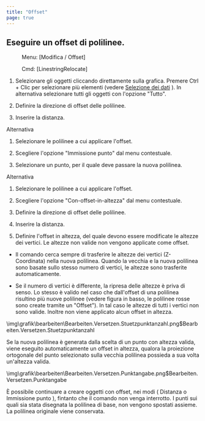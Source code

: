 ```yaml
---
title: "Offset"
page: true
---
```

## Eseguire un offset di polilinee.
 <Menu> Menu: [Modifica / Offset] </Menu> 
 <Menu> Cmd: [LinestringRelocate] </Menu> 


1. Selezionare gli oggetti cliccando direttamente sulla grafica. Premere <Border>Ctrl + Clic</Border>  per selezionare pi&#249; elementi (vedere 
[Selezione dei dati](../grafik/selektionvondaten)
). In alternativa selezionare tutti gli oggetti con l&#39;opzione &quot;Tutto&quot;.

2. Definire la direzione di offset delle polilinee.

3. Inserire la distanza.




Alternativa


1. Selezionare le polilinee a cui applicare l&#39;offset.

2. Scegliere l&#39;opzione &quot;Immissione punto&quot; dal menu contestuale.

3. Selezionare un punto, per il quale deve passare la nuova polilinea. 




Alternativa


1. Selezionare le polilinee a cui applicare l&#39;offset.

2. Scegliere l&#39;opzione &quot;Con-offset-in-altezza&quot; dal menu contestuale.

3. Definire la direzione di offset delle polilinee.

4. Inserire la distanza.

5. Definire l&#39;offset in altezza, del quale devono essere modificate le altezze dei vertici. Le altezze non valide non vengono applicate come offset.




<Success>

- Il comando cerca sempre di trasferire le altezze dei vertici (Z-Coordinata) nella nuova polilinea. Quando la vecchia e la nuova polilinea sono basate sullo stesso numero di vertici, le altezze sono trasferite automaticamente.


- Se il numero di vertici &#232; differente, la ripresa delle altezze &#232; priva di senso. Lo stesso &#232; valido nel caso che dall&#39;offset di una polilinea risultino pi&#249; nuove polilinee (vedere figura in basso, le polilinee rosse sono create tramite un &quot;Offset&quot;). In tal caso le altezze di tutti i vertici non sono valide. Inoltre non viene applicato alcun offset in altezza.





<Image>\img\grafik\bearbeiten\Bearbeiten.Versetzen.Stuetzpunktanzahl.png$Bearbeiten.Versetzen.Stuetzpunktanzahl</Image>
</Success>


<Success>
Se la nuova polilinea &#232; generata dalla scelta di un punto con altezza valida, viene eseguito automaticamente un offset in altezza, qualora la proiezione ortogonale del punto selezionato sulla vecchia polilinea possieda a sua volta un&#39;altezza valida. 

<Image>\img\grafik\bearbeiten\Bearbeiten.Versetzen.Punktangabe.png$Bearbeiten.Versetzen.Punktangabe</Image>
</Success>


<Success>
&#200; possibile continuare a creare oggetti con offset, nei modi ( <Italic> Distanza </Italic>  o  <Italic> Immissione punto </Italic> ), fintanto che il comando non venga interrotto.
</Success>


<Success>
I punti sui quali sia stata disegnata la polilinea di base, non vengono spostati assieme. 
La polilinea originale viene conservata.
</Success>
 
